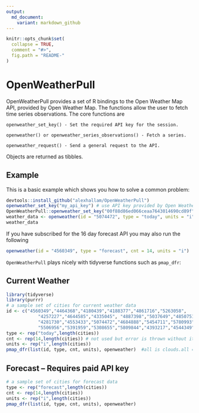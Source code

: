 ---
output:
  md_document:
    variant: markdown_github
---

<!-- README.md is generated from README.Rmd. Please edit that file -->

```{r, echo = FALSE}
knitr::opts_chunk$set(
  collapse = TRUE,
  comment = "#>",
  fig.path = "README-"
)
```

# OpenWeatherPull

OpenWeatherPull provides a set of R bindings to the Open Weather Map API, 
provided by Open Weather Map. The functions allow the user to fetch time series
observations. The core functions are

    openweather_set_key() - Set the required API key for the session.
    
    openweather() or openweather_series_observations() - Fetch a series.
    
    openweather_request() - Send a general request to the API.

Objects are returned as tibbles. 

## Example

This is a basic example which shows you how to solve a common problem:

```{r example, eval=FALSE}
devtools::install_github("alexhallam/OpenWeatherPull")
openweather_set_key("my_api_key") # use API key provided by Open Weather Map
OpenWeatherPull::openweather_set_key("00f88d86ed066ceaa7643014690cd89f")
weather_data <- openweather(id = "5074472", type = "today", units = "i")
weather_data
```

If you have subscribed for the 16 day forecast API you may also run the following

```{r, eval=FALSE}
openweather(id = "4560349", type = "forecast", cnt = 14, units = "i")
```


`OpenWeatherPull` plays nicely with tidyverse functions such as `pmap_dfr`:

## Current Weather

```{r, eval=FALSE}
library(tidyverse)
library(purrr)
# a sample set of cities for current weather data
id <- c("4560349","4464368","4180439","4188377","4861716","5263058",
            "4257227","4644585","4335045", "4887398","5037649","4850751",
            "4281730","4553433","5074472","4684888","5454711","5780993",
            "5506956","5391959","5308655","5809844","4393217","4544349","4699066","5344994")
type <- rep("today",length(cities))
cnt <- rep(14,length(cities)) # not used but error is thrown without it. Fix in next release
units <- rep("i",length(cities))
pmap_dfr(list(id, type, cnt, units), openweather)  #all is clouds.all = Cloudiness, %
```

## Forecast -- Requires paid API key

```{r, eval=FALSE}
# a sample set of cities for forecast data
type <- rep("forecast",length(cities))
cnt <- rep(14,length(cities))
units <- rep("i",length(cities))
pmap_dfr(list(id, type, cnt, units), openweather)
```



